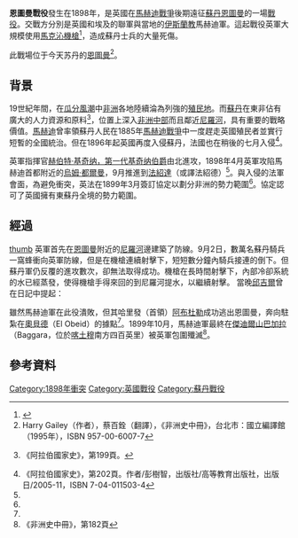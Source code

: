 {{expand|time=2010-02-05T11:27:02+00:00}}
{{Infobox Military Conflict
|conflict=恩圖曼戰役
|partof=[[馬赫迪戰爭|馬赫迪戰爭]]<br>(蘇丹戰爭)
|campaign=
|image=[[File:Battle_of_Omdurman-1.JPG|300px]]
|caption=1898年9月2日，恩圖曼
|date=1898年9月2日
|place=[[恩圖曼|恩圖曼]]
|casus=
|territory=
|result=英國遠征軍勝利
|combatant1={{flagcountry|United Kingdom}}<br>{{flagcountry|Egypt|Ottoman}}
|combatant2=[[馬赫迪|馬赫迪軍]]<ref name="阿拉伯國家史p.202"></ref>
|commander1=[[赫伯特·基奇納，第一代基奇納伯爵|荷瑞休·基欽納]]
|commander2={{tsl|en|Abdallahi ibn Muhammad|哈里發·阿布都拉}}（Khalifa Abdullah）<ref name="非洲史中,p.180">《非洲史中冊》，第180頁</ref>
|strength1=8,200英軍，17,600埃及、蘇丹籍士兵<br />20挺機槍 <ref name="圖說兵器戰爭史"/>
|strength2=52,000 <ref name="非洲史中,p.180"/>
|casualties1=47人陣亡，382人受傷 <ref name="圖說兵器戰爭史">《圖說兵器戰爭史》，作者/陳仲丹，出版/三聯書店(香港)有限公司，出版日期/2004年4月，ISBN 962-04-2348-8</ref>
|casualties2=10,000人陣亡，13,000人受傷，5,000人被俘 <ref name="非洲史中,p.180"/>
}}
{{Campaignbox 馬赫迪戰爭}}

'''恩圖曼戰役'''發生在1898年，是英國在[[馬赫迪戰爭|馬赫迪戰爭]]後期遠征[[蘇丹|蘇丹]][[恩圖曼|恩圖曼]]的一場[[戰役|戰役]]。交戰方分別是英國和埃及的聯軍與當地的[[伊斯蘭教|伊斯蘭教]]馬赫迪軍。這起戰役英軍大規模使用[[馬克沁機槍|馬克沁機槍]]<ref>{{cite web|title=戰爭界限日益模糊 軍事武器革命創造歷史與未來|url=http://big5.china.com.cn/military/txt/2008-08/28/content_16350676.htm|publisher=中國網|date=2008-08-28|accessdate=2010-02-05|archive-date=2019-06-09|archive-url=https://web.archive.org/web/20190609051942/http://big5.china.com.cn/military/txt/2008-08/28/content_16350676.htm}}</ref>，造成蘇丹士兵的大量死傷。

此戰場位于今天苏丹的[[恩圖曼|恩圖曼]]<ref name="非州史-中">Harry Gailey（作者），蔡百銓（翻譯），《非洲史中冊》，台北市：國立編譯館（1995年），ISBN 957-00-6007-7</ref>。

== 背景 ==
{{See Also|英埃共管蘇丹|法紹達事件}}
19世紀年間，在[[瓜分非洲|瓜分風潮]]中[[非洲|非洲]]各地陸續淪為列強的[[殖民地|殖民地]]。而[[蘇丹|蘇丹]]在東非佔有廣大的人力資源和原料<ref name="阿拉伯國家史">{{zh-cn}}《阿拉伯國家史》，第199頁。</ref>，位置上深入[[非洲中部|非洲中部]]而且鄰近[[尼羅河|尼羅河]]，具有重要的戰略價值。[[馬赫迪|馬赫迪]]曾率領蘇丹人民在1885年[[馬赫迪戰爭|馬赫迪戰爭]]中一度趕走英國殖民者並實行短暫的全國統治。但在1896年起英國再度入侵蘇丹，法國也在稍後的七月入侵<ref name="阿拉伯國家史p.202">《阿拉伯國家史》，第202頁。作者/彭樹智，出版社/高等教育出版社，出版日/2005-11，ISBN 7-04-011503-4</ref>。

英軍指揮官[[赫伯特·基奇纳，第一代基奇纳伯爵|赫伯特·基奇纳，第一代基奇纳伯爵]]由北進攻，1898年4月英軍攻陷馬赫迪首都附近的[[烏姆·都爾曼|烏姆·都爾曼]]，9月推進到[[法紹達|法紹達]]（或譯法紹德）<ref name="阿拉伯國家史p.202"></ref>。與入侵的法軍會面，為避免衝突，英法在1899年3月簽訂協定以劃分非洲的勢力範圍<ref name="阿拉伯國家史p.202"></ref>。協定認可了英國擁有東蘇丹全境的勢力範圍。

== 經過 ==
[[image:Omdurman2.jpg|thumb]]
英軍首先在[[恩圖曼|恩圖曼]]附近的[[尼羅河|尼羅河]]邊建築了防線。9月2日，數萬名蘇丹騎兵一窩蜂衝向英軍防線，但是在機槍連續射擊下，短短數分鐘內騎兵接連的倒下。但蘇丹軍仍反覆的進攻數次，卻無法取得成功。機槍在長時間射擊下，內部冷卻系統的水已經蒸發，使得機槍手得來回的到尼羅河提水，以繼續射擊。
當晚[[邱吉爾|邱吉爾]]曾在日記中提起：
{{cquote|〝在馬克沁機槍前有2萬具屍體密密麻麻地躺在地上〞<ref name="圖說兵器戰爭史"></ref> }}

雖然馬赫迪軍在此役潰敗，但其哈里發（首領）[[阿布杜勒|阿布杜勒]]成功逃出恩圖曼，奔向駐紮在[[歐拜伊德|奧貝德]]（El Obeid）的據點<ref name="非洲史中,p.180"/>。1899年10月，馬赫迪軍最終在[[傑迪爾山|傑迪爾山]][[巴加拉|巴加拉]]（Baggara，位於[[喀土穆|喀土穆]]南方四百英里）被英軍包圍殲滅<ref>《非洲史中冊》，第182頁</ref>。

== 參考資料 ==
<div class="references-small">
<references />
</div>

[[Category:1898年衝突|Category:1898年衝突]]
[[Category:英國戰役|Category:英國戰役]]
[[Category:蘇丹戰役|Category:蘇丹戰役]]